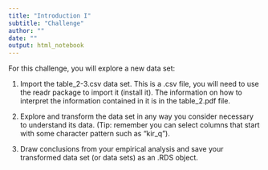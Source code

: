 ```yaml
---
title: "Introduction I"
subtitle: "Challenge"
author: ""
date: ""
output: html_notebook
---
```


For this challenge, you will explore a new data set:

1. Import the table_2-3.csv data set. This is a .csv file, you will need to use the readr package to import it (install it). The information on how to interpret the information contained in it is in the table_2.pdf file.

2. Explore and transform the data set in any way you consider necessary to understand its data. (Tip: remember you can select columns that start with some character pattern such as "kir_q").

3. Draw conclusions from your empirical analysis and save your transformed data set (or data sets) as an .RDS object.
